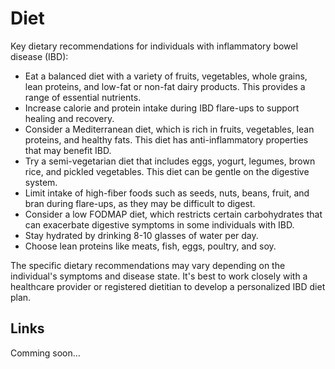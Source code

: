 # Diet

Key dietary recommendations for individuals with inflammatory bowel disease (IBD):

- Eat a balanced diet with a variety of fruits, vegetables, whole grains, lean proteins, and low-fat or non-fat dairy products. This provides a range of essential nutrients.
- Increase calorie and protein intake during IBD flare-ups to support healing and recovery.
- Consider a Mediterranean diet, which is rich in fruits, vegetables, lean proteins, and healthy fats. This diet has anti-inflammatory properties that may benefit IBD.
- Try a semi-vegetarian diet that includes eggs, yogurt, legumes, brown rice, and pickled vegetables. This diet can be gentle on the digestive system.
- Limit intake of high-fiber foods such as seeds, nuts, beans, fruit, and bran during flare-ups, as they may be difficult to digest.
- Consider a low FODMAP diet, which restricts certain carbohydrates that can exacerbate digestive symptoms in some individuals with IBD.
- Stay hydrated by drinking 8-10 glasses of water per day.
- Choose lean proteins like meats, fish, eggs, poultry, and soy.

The specific dietary recommendations may vary depending on the individual's symptoms and disease state. It's best to work closely with a healthcare provider or registered dietitian to develop a personalized IBD diet plan.

## Links

Comming soon...
